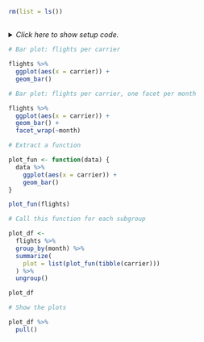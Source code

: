```r
rm(list = ls())
```


## <No caption defined>

<details><summary>*Click here to show setup code.*</summary>
```r
### <No caption defined>

```
```r
library(tidyverse)
library(nycflights13)

library(conflicted)
conflict_prefer("filter", "dplyr")
conflict_prefer("lag", "dplyr")
```
</details>


```r
# Bar plot: flights per carrier
```
```r
flights %>%
  ggplot(aes(x = carrier)) +
  geom_bar()
```


```r
# Bar plot: flights per carrier, one facet per month
```
```r
flights %>%
  ggplot(aes(x = carrier)) +
  geom_bar() +
  facet_wrap(~month)
```


```r
# Extract a function
```
```r
plot_fun <- function(data) {
  data %>%
    ggplot(aes(x = carrier)) +
    geom_bar()
}

plot_fun(flights)
```


```r
# Call this function for each subgroup
```
```r
plot_df <-
  flights %>%
  group_by(month) %>%
  summarize(
    plot = list(plot_fun(tibble(carrier)))
  ) %>%
  ungroup()

plot_df
```


```r
# Show the plots
```
```r
plot_df %>%
  pull()
```
